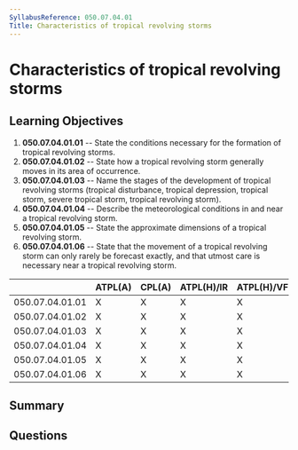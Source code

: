 ```yaml
---
SyllabusReference: 050.07.04.01
Title: Characteristics of tropical revolving storms
---
```


# Characteristics of tropical revolving storms

## Learning Objectives

1. **050.07.04.01.01** -- State the conditions necessary for the formation of
   tropical revolving storms.
2. **050.07.04.01.02** -- State how a tropical revolving storm generally moves
   in its area of occurrence.
3. **050.07.04.01.03** -- Name the stages of the development of tropical
   revolving storms (tropical disturbance, tropical depression, tropical storm,
   severe tropical storm, tropical revolving storm).
4. **050.07.04.01.04** -- Describe the meteorological conditions in and near a
   tropical revolving storm.
5. **050.07.04.01.05** -- State the approximate dimensions of a tropical
   revolving storm.
6. **050.07.04.01.06** -- State that the movement of a tropical revolving storm
   can only rarely be forecast exactly, and that utmost care is necessary near a
   tropical revolving storm.

|                 | ATPL(A) | CPL(A) | ATPL(H)/IR | ATPL(H)/VFR | CPL(H) | IR  | CBIR(A) |
| --------------- | ------- | ------ | ---------- | ----------- | ------ | --- | ------- |
| 050.07.04.01.01 | X       | X      | X          | X           | X      |     |         |
| 050.07.04.01.02 | X       | X      | X          | X           | X      |     |         |
| 050.07.04.01.03 | X       | X      | X          | X           | X      |     |         |
| 050.07.04.01.04 | X       | X      | X          | X           | X      |     |         |
| 050.07.04.01.05 | X       | X      | X          | X           | X      |     |         |
| 050.07.04.01.06 | X       | X      | X          | X           | X      |     |         |

## Summary

## Questions
